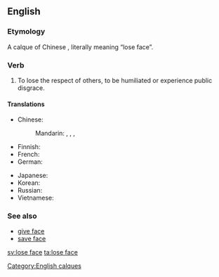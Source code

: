 ==English==

===Etymology===
A calque of Chinese {{zh-tsp|丟臉|丢脸|diū liǎn}}, literally meaning “lose face”.

===Verb===
{{en-verb|head=to [[lose]] [[face]]|loses face|losing face|lost face}}

# {{idiom}} To lose the respect of others, to be humiliated or experience public disgrace.

====Translations====
{{trans-top|lose respect of others}}
* Chinese:
*: Mandarin: {{t|cmn|丟臉|sc=Hani}}, {{t|cmn|丢脸|tr=diūliǎn|sc=Hani}}, {{t-|cmn|丟人|sc=Hani}}, {{t-|cmn|丢人|tr=diūrén|sc=Hani}}
* Finnish: {{t-|fi|menettää kasvonsa}}
* French: {{t|fr|perdre la face}}
* German: {{t-|de|das Gesicht verlieren}}
{{trans-mid}}
* Japanese: {{t|ja|面目を失う|tr=めんぼくをうしなう, menboku-o ushinau|sc=Jpan}}
* Korean: {{t|ko|얼굴을 잃다|tr=eolgur-eul ilta|sc=Kore}}
* Russian: {{t|ru|потерять лицо|tr=poterját' licó|sc=Cyrl}} {{pf}}
* Vietnamese: {{t-|vi|mất mặt}}
{{trans-bottom}}

===See also===
{{wikipedia|face (sociological concept)}}
* [[give face]]
* [[save face]]

[[Category:English calques]]

[[sv:lose face]]
[[ta:lose face]]